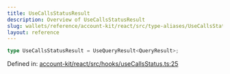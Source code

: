 ```yaml
---
title: UseCallsStatusResult
description: Overview of UseCallsStatusResult
slug: wallets/reference/account-kit/react/src/type-aliases/UseCallsStatusResult
layout: reference
---
```


```ts
type UseCallsStatusResult = UseQueryResult<QueryResult>;
```

Defined in: [account-kit/react/src/hooks/useCallsStatus.ts:25](https://github.com/alchemyplatform/aa-sdk/blob/4987bdd63823427c48ec21401b71fa3cfc2d0675/account-kit/react/src/hooks/useCallsStatus.ts#L25)
